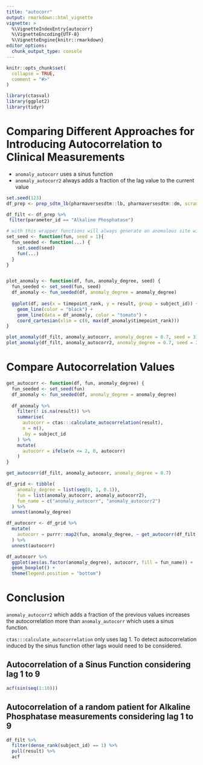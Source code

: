 ```yaml
---
title: "autocorr"
output: rmarkdown::html_vignette
vignette: >
  %\VignetteIndexEntry{autocorr}
  %\VignetteEncoding{UTF-8}
  %\VignetteEngine{knitr::rmarkdown}
editor_options: 
  chunk_output_type: console
---
```


```r
knitr::opts_chunk$set(
  collapse = TRUE,
  comment = "#>"
)
```

```r
library(ctasval)
library(ggplot2)
library(tidyr)
```

# Comparing Different Approaches for Introducing Autocorrelation to Clinical Measurements

- `anomaly_autocorr` uses a sinus function
- `anomaly_autocorr2` always adds a fraction of the lag value to the current value

```r
set.seed(123)
df_prep <- prep_sdtm_lb(pharmaversesdtm::lb, pharmaversesdtm::dm, scramble = TRUE)

df_filt <- df_prep %>%
 filter(parameter_id == "Alkaline Phosphatase")

# with this wrapper functions will always generate an anomalous site with the same patients
set_seed <- function(fun, seed = 1){
  fun_seeded <- function(...) {
    set.seed(seed)
    fun(...)
  }
}


plot_anomaly <- function(df, fun, anomaly_degree, seed) {
  fun_seeded <- set_seed(fun, seed)
  df_anomaly <- fun_seeded(df, anomaly_degree = anomaly_degree)
  
  ggplot(df, aes(x = timepoint_rank, y = result, group = subject_id)) +
    geom_line(color = "black") +
    geom_line(data = df_anomaly, color = "tomato") +
    coord_cartesian(xlim = c(0, max(df_anomaly$timepoint_rank)))
}

plot_anomaly(df_filt, anomaly_autocorr, anomaly_degree = 0.7, seed = 3)
plot_anomaly(df_filt, anomaly_autocorr2, anomaly_degree = 0.7, seed = 3)

```

# Compare Autocorrelation Values

```r
get_autocorr <- function(df, fun, anomaly_degree) {
  fun_seeded <- set_seed(fun)
  df_anomaly <- fun_seeded(df, anomaly_degree = anomaly_degree)
  
  df_anomaly %>%
    filter(! is.na(result)) %>%
    summarise(
      autocorr = ctas:::calculate_autocorrelation(result),
      n = n(),
      .by = subject_id
    ) %>%
    mutate(
      autocorr = ifelse(n <= 2, 0, autocorr)
    )
}

get_autocorr(df_filt, anomaly_autocorr, anomaly_degree = 0.7)
```

```r
df_grid <- tibble(
    anomaly_degree = list(seq(0, 1, 0.1)),
    fun = list(anomaly_autocorr, anomaly_autocorr2),
    fun_name = c("anomaly_autocorr", "anomaly_autocorr2")
  ) %>%
  unnest(anomaly_degree)

df_autocorr <- df_grid %>%
  mutate(
    autocorr = purrr::map2(fun, anomaly_degree, ~ get_autocorr(df_filt, .x, .y))
  ) %>%
  unnest(autocorr)
```

```r
df_autocorr %>%
  ggplot(aes(as.factor(anomaly_degree), autocorr, fill = fun_name)) +
  geom_boxplot() +
  theme(legend.position = "bottom")
```

# Conclusion

`anomaly_autocorr2` which adds a fraction of the previous values increases the autocorrelation more than `anomaly_autocorr` which uses a sinus function. 

`ctas:::calculate_autocorrelation` only uses lag 1. To detect autocorrelation induced by the sinus function other lags would need to be considered.

## Autocorrelation of a Sinus Function considering lag 1 to 9

```r
acf(sin(seq(1:10)))
```

## Autocorrelation of a random patient for Alkaline Phosphatase measurements considering lag 1 to 9

```r
df_filt %>%
  filter(dense_rank(subject_id) == 1) %>%
  pull(result) %>%
  acf
```



